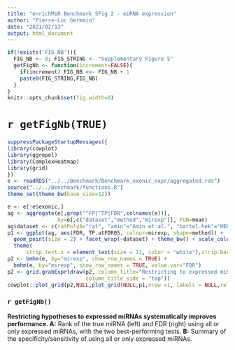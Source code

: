 ```yaml
---
title: "enrichMiR Benchmark SFig 2 - miRNA expression"
author: "Pierre-Luc Germain"
date: "2021/02/13"
output: html_document
---
```



```r
if(!exists('FIG_NB')){
  FIG_NB <- 0; FIG_STRING <- "Supplementary Figure S"
  getFigNb <- function(increment=FALSE){
    if(increment) FIG_NB <<- FIG_NB + 1
    paste0(FIG_STRING,FIG_NB)
  }
}
knitr::opts_chunk$set(fig.width=8)
```

# `r getFigNb(TRUE)`

```r
suppressPackageStartupMessages({
library(cowplot)
library(ggrepel)
library(ComplexHeatmap)
library(grid)
})
e <- readRDS("../../Benchmark/Benchmark_exonic_expr/aggregated.rds")
source("../../Benchmark/functions.R")
theme_set(theme_bw(base_size=12))
```

```r
e <- e[!e$exonic,]
ag <- aggregate(e[,grep("^FP|^TP|FDR",colnames(e))], 
                by=e[,c("dataset","method","mirexp")], FUN=mean)
ag$dataset <- c(ratPolyA="rat", "amin"="Amin et al.", "bartel.hek"="HEK", "bartel.hela"="HeLa")[as.character(ag$dataset)]
p1 <- ggplot(ag, aes(FDR, TP.atFDR05, colour=mirexp, shape=method)) + 
  geom_point(size = 2) + facet_wrap(~dataset) + theme_bw() + scale_colour_manual(values=c("#000004FF","#E65D2FFF")) +
  theme(
      strip.text.x = element_text(size = 11, color = "white"),strip.background = element_rect(color="black", fill="black"))
p2 <- bmhm(e, by="mirexp", show_row_names = TRUE) + 
  bmhm(e, by="mirexp", show_row_names = TRUE, value.var="FDR")
p2 <- grid.grabExpr(draw(p2, column_title="Restricting to expressed miRNAs", 
                         column_title_side = "top"))
cowplot::plot_grid(p2,NULL,plot_grid(NULL,p1,nrow =1, labels = NULL,rel_widths = c(0.1,1)),nrow=3,rel_heights=c(3.5,0.1,2), labels=c("A","","B"), scale=0.95)
```


### `r getFigNb()`

**Restricting hypotheses to expressed miRNAs systematically improves performance. A:** Rank of the true miRNA (left) and FDR (right) using all or only expressed miRNAs, with the two best-performing tests. **B:** Summary of the specificity/sensitivity of using all or only expressed miRNAs.
